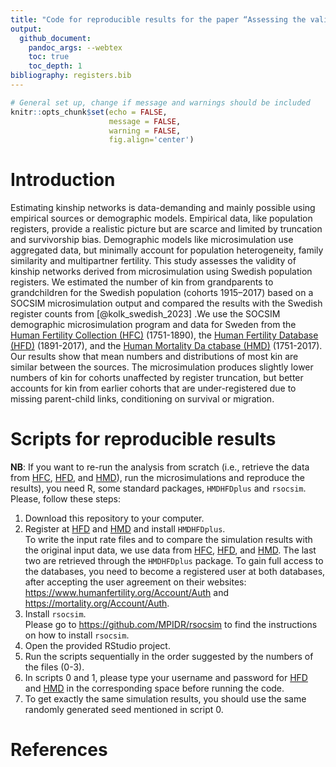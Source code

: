 ```yaml
---
title: "Code for reproducible results for the paper “Assessing the validity of microsimulated kinship networks using Swedish population registers”"
output:
  github_document:
    pandoc_args: --webtex
    toc: true
    toc_depth: 1
bibliography: registers.bib
---
```


```r
# General set up, change if message and warnings should be included
knitr::opts_chunk$set(echo = FALSE, 
                      message = FALSE, 
                      warning = FALSE, 
                      fig.align='center')
```
# Introduction

Estimating kinship networks is data-demanding and mainly possible using empirical sources or demographic models. Empirical data, like population registers, provide a realistic picture but are scarce and limited by truncation and survivorship bias. Demographic models like microsimulation use aggregated data, but minimally account for population heterogeneity, family similarity and multipartner fertility. This study assesses the validity of kinship networks derived from microsimulation using Swedish population registers. We estimated the number of kin from grandparents to grandchildren for the Swedish population (cohorts 1915--2017) based on a SOCSIM microsimulation output and compared the results with the Swedish register counts from [@kolk_swedish_2023] .We use the SOCSIM demographic microsimulation program and data for Sweden from the [Human Fertility Collection (HFC)](https://www.fertilitydata.org/) (1751-1890), the [Human Fertility Database (HFD)](https://www.humanfertility.org/) (1891-2017), and the [Human Mortality Da ctabase (HMD)](https://www.mortality.org/) (1751-2017). Our results show that mean numbers and distributions of most kin are similar between the sources. The microsimulation produces slightly lower numbers of kin for cohorts unaffected by register truncation, but better accounts for kin from earlier cohorts that are under-registered due to missing parent-child links, conditioning on survival or migration. 

# Scripts for reproducible results

**NB**: If you want to re-run the analysis from scratch (i.e., retrieve the data from [HFC](https://www.fertilitydata.org/), [HFD](https://www.humanfertility.org/), and [HMD](https://www.mortality.org/)), run the microsimulations and reproduce the results), you need R, some standard packages, `HMDHFDplus` and `rsocsim`. 
Please, follow these steps:

1. Download this repository to your computer.  
2. Register at [HFD](https://www.humanfertility.org/) and [HMD](https://www.mortality.org/) and install `HMDHFDplus`.  
To write the input rate files and to compare the simulation results with the original input data, we use data from [HFC](https://www.fertilitydata.org/), [HFD](https://www.humanfertility.org/), and [HMD](https://www.mortality.org/). The last two are retrieved through the `HMDHFDplus` package. To gain full access to the databases, you need to become a registered user at both databases, after accepting the user agreement on their websites: <https://www.humanfertility.org/Account/Auth> and <https://mortality.org/Account/Auth>. 
3. Install `rsocsim`.  
Please go to <https://github.com/MPIDR/rsocsim> to find the instructions on how to install `rsocsim`.  
4. Open the provided RStudio project. 
5. Run the scripts sequentially in the order suggested by the numbers of the files (0-3). 
6. In scripts 0 and 1, please type your username and password for [HFD](https://www.humanfertility.org/) and [HMD](https://www.mortality.org/) in the corresponding space before running the code.  
7. To get exactly the same simulation results, you should use the same randomly generated seed mentioned in script 0.

# References